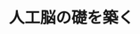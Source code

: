 ﻿---
title: "人工脳の礎を築く"
category: "情報理工学院"
vol: 55
interviewee: "中村 清彦 "
url: ""
tags: ["情報","生体","実験","モデル","脳"]
pdf: "55-1.pdf"
career: ""
preface: "中村では生体内でも最も謎に満ちた機関である脳の働きを再現することを目指し、脳のモデル化と実験を行っている。従来のような医学的立場ではなく、情報学者の見地から脳を切り拓いていくことによる新たな発見がここで見られるだろう。"
---
